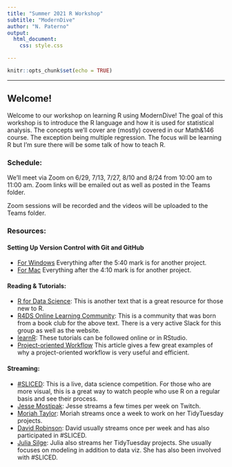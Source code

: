 ```yaml
---
title: "Summer 2021 R Workshop"
subtitle: "ModernDive"
author: "N. Paterno"
output: 
  html_document:
    css: style.css

---
```


```r
knitr::opts_chunk$set(echo = TRUE)
```
*** 
## Welcome!

Welcome to our workshop on learning R using ModernDive! The goal of this workshop is to introduce the R language and how it is used for statistical analysis. The concepts we'll cover are (mostly) covered in our Math&146 course. The exception being multiple regression. The focus will be learning R but I'm sure there will be some talk of how to teach R. 

### Schedule:
We'll meet via Zoom on 6/29, 7/13, 7/27, 8/10 and 8/24 from 10:00 am to 11:00 am. Zoom links will be emailed out as well as posted in the Teams folder. 

Zoom sessions will be recorded and the videos will be uploaded to the Teams folder. 

### Resources:

#### Setting Up Version Control with Git and GitHub
* [For Windows](https://youtu.be/lHz-r2lJ2o8) Everything after the 5:40 mark is for another project.
* [For Mac](https://youtu.be/yfCe39JKBTE) Everything after the 4:10 mark is for another project.

#### Reading & Tutorials:
* [R for Data Science](https://r4ds.had.co.nz): This is another text that is a great resource for those new to R. 
* [R4DS Online Learning Community](https://www.rfordatasci.com): This is a community that was born from a book club for the above text. There is a very active Slack for this group as well as the website. 
* [learnR](https://rstudio.github.io/learnr/): These tutorials can be followed online or in RStudio.
* [Project-oriented Workflow](https://www.tidyverse.org/blog/2017/12/workflow-vs-script/) This article gives a few great examples of why a project-oriented workflow is very useful and efficient. 

#### Streaming:

* [#SLICED](https://www.notion.so/SLICED-Show-c7bd26356e3a42279e2dfbafb0480073): This is a live, data science competition. For those who are more visual, this is a great way to watch people who use R on a regular basis and see their process. 
* [Jesse Mostipak](https://www.twitch.tv/kierisi): Jesse streams a few times per week on Twitch.
* [Moriah Taylor](https://www.twitch.tv/moriah_streamR): Moriah streams once a week to work on her TidyTuesday projects. 
* [David Robinson](https://www.youtube.com/channel/UCeiiqmVK07qhY-wvg3IZiZQ): David usually streams once per week and has also participated in \#SLICED.
* [Julia Silge](https://www.youtube.com/channel/UCTTBgWyJl2HrrhQOOc710kA): Julia also streams her TidyTuesday projects. She usually focuses on modeling in addition to data viz. She has also been involved with \#SLICED.